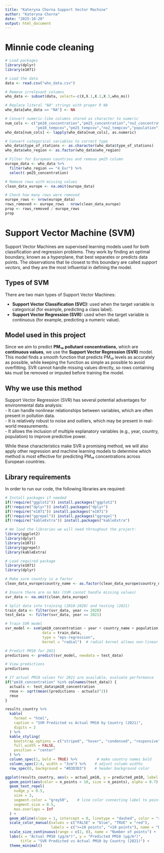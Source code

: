 ---
title: "Kateryna Chorna Support Vector Machine"
author: "Kateryna Chorna"
date: "2025-10-20"
output: html_document
---
# Minnie code cleaning 
```{r load_and_preprocess, message=FALSE, warning=FALSE}
# Load packages
library(dplyr)
library(e1071)

# Load the data
data <- read.csv("who_data.csv")

# Remove irrelevant columns
who_data <- subset(data, select=-c(X,X.1,X.2,X.3,who_ms))

# Replace literal "NA" strings with proper R NA
who_data[who_data == "NA"] <- NA

# Convert numeric-like columns stored as character to numeric
num_cols <- c("pm10_concentration","pm25_concentration","no2_concentration",
              "pm10_tempcov","pm25_tempcov","no2_tempcov","population")
who_data[num_cols] <- lapply(who_data[num_cols], as.numeric)

# Convert categorical variables to correct type
who_data$type_of_stations <- as.character(who_data$type_of_stations)
who_data$who_region <- as.factor(who_data$who_region)

# Filter for European countries and remove pm25 column
europe_data <- who_data %>%
  filter(who_region == "4_Eur") %>%
  select(-pm25_concentration)

# Remove rows with missing values
clean_data_europe <- na.omit(europe_data)

# Check how many rows were removed
europe_rows <- nrow(europe_data)
rows_removed <- europe_rows - nrow(clean_data_europe)
prop <- rows_removed / europe_rows
prop

```

# Support Vector Machine (SVM)

Support Vector Machines are supervised learning models used for both classification and regression problems. They work by finding an optimal boundary, known as a hyperplane, that best separates or predicts data points. The observations that lie closest to this boundary are called *support vectors*, and they are the most influential in defining the model.

## Types of SVM

There are two main types of Support Vector Machines:

-   **Support Vector Classification (SVC):** used when the target variable is categorical (for example, predicting a class label).\
-   **Support Vector Regression (SVR):** used when the target variable is continuous (for example, predicting a numeric value).

## Model used in this project

Since we aim to predict **PM₁₀ pollutant concentrations**, which are **continuous values**, we use the **Support Vector Regression (SVR)** model.\
This model finds a smooth function that predicts PM₁₀ levels as accurately as possible, while keeping the function as simple as possible to avoid overfitting. SVR cannot handle missing values directly, so rows containing `NA`s must be removed or imputed before training the model.

## Why we use this method

Support Vector Regression (SVR) has several potential advantages for environmental data analysis:\
- It can handle nonlinear relationships between variables, which are often present in pollution data.\
- It is relatively robust to noise and outliers, which may be present in real-world measurements.\
- It allows the inclusion of multiple explanatory variables (e.g., year, country, population) to improve predictive power.

While these characteristics make SVR a promising method, we will also apply other regression and machine learning models to determine which method is most effective for predicting PM₁₀ concentrations across European countries.

## Library requirements 
In order to run our code, the following libraries are required:
```{r}

# Install packages if needed
if(!require("ggplot2")) install.packages("ggplot2")
if(!require("dplyr")) install.packages("dplyr")
if(!require("e1071")) install.packages("e1071")
if(!require("ggrepel")) install.packages("ggrepel")
if(!require("kableExtra")) install.packages("kableExtra")

# We load the libraries we will need throughout the project:
library(ggplot2)
library(dplyr)
library(e1071)
library(ggrepel)
library(kableExtra)


```


```{r}
# Load required package
library(e1071)
library(dplyr)

# Make sure country is a factor
clean_data_europe$country_name <- as.factor(clean_data_europe$country_name)

# Ensure there are no NAs (SVR cannot handle missing values)
svr_data <- na.omit(clean_data_europe)

# Split data into training (2010-2020) and testing (2021)
train_data <- filter(svr_data, year <= 2020)
test_data  <- filter(svr_data, year == 2021)

# Train SVR model
svr_model <- svm(pm10_concentration ~ year + country_name + population, 
                 data = train_data, 
                 type = "eps-regression", 
                 kernel = "radial")  # radial kernel allows non-linear relationships

# Predict PM10 for 2021
predictions <- predict(svr_model, newdata = test_data)

# View predictions
predictions

# If actual PM10 values for 2021 are available, evaluate performance
if("pm10_concentration" %in% colnames(test_data)) {
  actuals <- test_data$pm10_concentration
  rmse <- sqrt(mean((predictions - actuals)^2))
  rmse
}


```





```{r}


results_country %>%
  kable(
    format = "html",
    caption = "SVR Predicted vs Actual PM10 by Country (2021)",
    digits = 2
  ) %>%
  kable_styling(
    bootstrap_options = c("striped", "hover", "condensed", "responsive"),
    full_width = FALSE,
    position = "center"
  ) %>%
  column_spec(1, bold = TRUE) %>%         # make country names bold
  column_spec(2:4, width = "3cm") %>%    # adjust column widths
  row_spec(0, background = "#D3D3D3")    # header background color


```




```{r}
ggplot(results_country, aes(x = actual_pm10, y = predicted_pm10, label = country_name)) +
  geom_point(aes(color = n_points < 10, size = n_points), alpha = 0.7) +
  geom_text_repel(
    nudge_y = 0.5,
    size = 3,
    segment.color = "grey50",    # line color connecting label to point
    segment.size = 0.5,
    max.overlaps = Inf
  ) +
  geom_abline(slope = 1, intercept = 0, linetype = "dashed", color = "red") +
  scale_color_manual(values = c("FALSE" = "blue", "TRUE" = "red"), 
                     labels = c(">=10 points", "<10 points"), name = "Data points") +
  scale_size_continuous(range = c(2, 8), name = "Number of points") +
  labs(x = "Actual PM10 (µg/m³)", y = "Predicted PM10 (µg/m³)", 
       title = "SVR Predicted vs Actual PM10 by Country (2021)") +
  theme_minimal()



```

